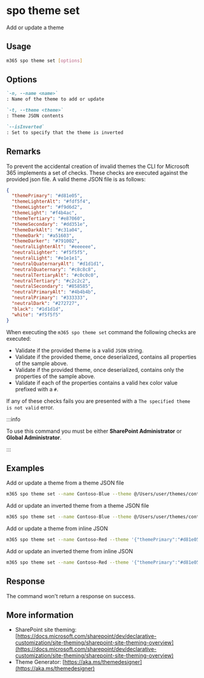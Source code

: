 
# spo theme set

Add or update a theme

## Usage

```sh
m365 spo theme set [options]
```

## Options

```md definition-list
`-n, --name <name>`
: Name of the theme to add or update

`-t, --theme <theme>`
: Theme JSON contents

`--isInverted`
: Set to specify that the theme is inverted
```

<Global />

## Remarks

To prevent the accidental creation of invalid themes the CLI for Microsoft 365 implements a set of checks. These checks are executed against the provided json file. A valid theme JSON file is as follows:

```json
{
  "themePrimary": "#d81e05",
  "themeLighterAlt": "#fdf5f4",
  "themeLighter": "#f9d6d2",
  "themeLight": "#f4b4ac",
  "themeTertiary": "#e87060",
  "themeSecondary": "#dd351e",
  "themeDarkAlt": "#c31a04",
  "themeDark": "#a51603",
  "themeDarker": "#791002",
  "neutralLighterAlt": "#eeeeee",
  "neutralLighter": "#f5f5f5",
  "neutralLight": "#e1e1e1",
  "neutralQuaternaryAlt": "#d1d1d1",
  "neutralQuaternary": "#c8c8c8",
  "neutralTertiaryAlt": "#c0c0c0",
  "neutralTertiary": "#c2c2c2",
  "neutralSecondary": "#858585",
  "neutralPrimaryAlt": "#4b4b4b",
  "neutralPrimary": "#333333",
  "neutralDark": "#272727",
  "black": "#1d1d1d",
  "white": "#f5f5f5"
}
```

When executing the `m365 spo theme set` command the following checks are executed:

- Validate if the provided theme is a valid `JSON` string.
- Validate if the provided theme, once deserialized, contains all properties of the sample above.
- Validate if the provided theme, once deserialized, contains only the properties of the sample above.
- Validate if each of the properties contains a valid hex color value prefixed with a `#`.

If any of these checks fails you are presented with a `The specified theme is not valid` error.

:::info

To use this command you must be either **SharePoint Administrator** or **Global Administrator**.

:::
    
## Examples

Add or update a theme from a theme JSON file

```sh
m365 spo theme set --name Contoso-Blue --theme @/Users/user/themes/contoso-blue.json
```

Add or update an inverted theme from a theme JSON file

```sh
m365 spo theme set --name Contoso-Blue --theme @/Users/user/themes/contoso-blue.json --isInverted
```

Add or update a theme from inline JSON

```sh
m365 spo theme set --name Contoso-Red --theme '{"themePrimary":"#d81e05","themeLighterAlt":"#fdf5f4","themeLighter":"#f9d6d2","themeLight":"#f4b4ac","themeTertiary":"#e87060","themeSecondary":"#dd351e","themeDarkAlt":"#c31a04","themeDark":"#a51603","themeDarker":"#791002","neutralLighterAlt":"#eeeeee","neutralLighter":"#f5f5f5","neutralLight":"#e1e1e1","neutralQuaternaryAlt":"#d1d1d1","neutralQuaternary":"#c8c8c8","neutralTertiaryAlt":"#c0c0c0","neutralTertiary":"#c2c2c2","neutralSecondary":"#858585","neutralPrimaryAlt":"#4b4b4b","neutralPrimary":"#333333","neutralDark":"#272727","black":"#1d1d1d","white":"#f5f5f5"}'
```

Add or update an inverted theme from inline JSON

```sh
m365 spo theme set --name Contoso-Red --theme '{"themePrimary":"#d81e05","themeLighterAlt":"#fdf5f4","themeLighter":"#f9d6d2","themeLight":"#f4b4ac","themeTertiary":"#e87060","themeSecondary":"#dd351e","themeDarkAlt":"#c31a04","themeDark":"#a51603","themeDarker":"#791002","neutralLighterAlt":"#eeeeee","neutralLighter":"#f5f5f5","neutralLight":"#e1e1e1","neutralQuaternaryAlt":"#d1d1d1","neutralQuaternary":"#c8c8c8","neutralTertiaryAlt":"#c0c0c0","neutralTertiary":"#c2c2c2","neutralSecondary":"#858585","neutralPrimaryAlt":"#4b4b4b","neutralPrimary":"#333333","neutralDark":"#272727","black":"#1d1d1d","white":"#f5f5f5"}' --isInverted
```

## Response

The command won't return a response on success.

## More information

- SharePoint site theming: [https://docs.microsoft.com/sharepoint/dev/declarative-customization/site-theming/sharepoint-site-theming-overview](https://docs.microsoft.com/sharepoint/dev/declarative-customization/site-theming/sharepoint-site-theming-overview)
- Theme Generator: [https://aka.ms/themedesigner](https://aka.ms/themedesigner)
